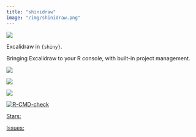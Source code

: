 ```yaml
---
title: "shinidraw"
image: "/img/shinidraw.png"
---
```


::: {.grid}

::: {.g-col-6}

![](/img/shinidraw.png)

:::

::: {.g-col-6}

Excalidraw in `{shiny}`.

Bringing Excalidraw to your R console, with built-in project management.

<div align = "center">

<img src = "https://lifecycle.r-lib.org/articles/figures/lifecycle-experimental.svg">

<a  target = "_blank" href="https://CRAN.R-project.org/package=shinidraw">
<img src = "https://www.r-pkg.org/badges/version/shinidraw">
</a>

<a  target = "_blank" href="https://cranlogs.r-pkg.org/downloads/total/last-month/shinidraw">
  <img src = "https://cranlogs.r-pkg.org/badges/shinidraw">
</a>

<a  target = "_blank" href="https://github.com/thinkr-open/shinidraw/actions">
 <img src="https://github.com/thinkr-open/shinidraw/workflows/R-CMD-check/badge.svg" alt="R-CMD-check"/>
</a>

<a class="github-button"  target = "_blank" href="https://github.com/thinkr-open/shinidraw" data-icon="octicon-star" data-show-count="true" aria-label="Star this on GitHub">Stars:</a>

<a class="github-button"  target = "_blank" href="https://github.com/thinkr-open/shinidraw/issues" data-icon="octicon-issue-opened"  data-show-count="true" aria-label="Issue buttons/github-buttons on GitHub">Issues: </a>
</div>

:::

:::


<script async defer src="https://buttons.github.io/buttons.js"></script>
